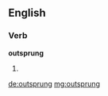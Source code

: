 ==English==

===Verb===
'''outsprung'''

# {{past participle of|outspring|lang=en}}

[[de:outsprung]]
[[mg:outsprung]]